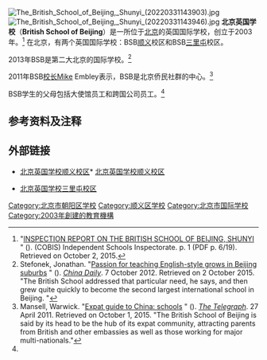 {{Infobox school
|name = 北京英国学校<br />British School of Beijing
|image = The British School of Beijing, Sanlitun (20220327145743).jpg
|caption = 北京英国学校三里屯校区
|address = 北京市朝阳区三里屯西六街5号（三里屯校区）<br />北京市顺义区天竺开发区安华街9号南院（顺义校区）
|type = 国际学校
|grades = 1至11岁（三里屯校区）<br />2至18岁（顺义校区）
|url = [https://www.nordangliaeducation.com/our-schools/beijing/sanlitun 三里屯校区]<br />[https://www.nordangliaeducation.com/en/our-schools/beijing/shunyi 顺义校区]
}}
[[File:The_British_School_of_Beijing,_Shunyi_(20220331143903).jpg|thumb]]
[[File:The_British_School_of_Beijing,_Shunyi_(20220331143946).jpg|thumb]]
'''北京英国学校'''（'''British School of Beijing'''）是一所位于[[北京|北京]]的英国国际学校，创立于2003年。<ref>"[https://www.cobis.org.uk/uploaded/COBIS_-_Our_Schools/BSO_Inspection_Reports/The_British_School_of_Beijing_BSO_Report.pdf INSPECTION REPORT ON THE BRITISH SCHOOL OF BEIJING, SHUNYI] {{Wayback|url=https://www.cobis.org.uk/uploaded/COBIS_-_Our_Schools/BSO_Inspection_Reports/The_British_School_of_Beijing_BSO_Report.pdf |date=20151003055522 }}" (). {{link-en|Council of British International Schools|Council of British International Schools}} (COBIS) Independent Schools Inspectorate. p. 1 (PDF p. 6/19). Retrieved on October 2, 2015.</ref> 在北京，{{link-en|Nord Anglia Education|Nord Anglia Education}}有两个英国国际学校：BSB[[顺义|顺义]]校区和BSB[[三里屯|三里屯]]校区。

2013年BSB是第二大北京的国际学校。<ref name=Stefonek>Stefonek, Jonathan. "[http://europe.chinadaily.com.cn/life/2012-10/07/content_15798976.htm Passion for teaching English-style grows in Beijing suburbs] {{WebCite|url=https://www.webcitation.org/6bxePTLhH?url=http://web.archive.org/web/20151001194200/http://europe.chinadaily.com.cn/life/2012-10/07/content_15798976.htm |date=20151001194329 |dateformat=iso }}" (). ''[[China_Daily|China Daily]]''. 7 October 2012. Retrieved on 2 October 2015. "The British School addressed that particular need, he says, and then grew quite quickly to become the second largest international school in Beijing. "</ref> 

2011年BSB[[校长|校长]]Mike Embley表示，BSB是北京侨民社群的中心。<ref name=Mansell>Mansell, Warwick. "[http://www.telegraph.co.uk/education/expateducation/8473432/Expat-guide-to-China-schools.html Expat guide to China: schools] {{WebCite|url=https://www.webcitation.org/6bvzSvb0U?url=http://www.telegraph.co.uk/education/expateducation/8473432/Expat-guide-to-China-schools.html |date=20150930173138 |dateformat=iso }}" (). ''[[The_Daily_Telegraph|The Telegraph]]''. 27 April 2011. Retrieved on October 1, 2015. "The British School of Beijing is said by its head to be the hub of its expat community, attracting parents from British and other embassies as well as those working for major multi-nationals."</ref>

BSB学生的父母包括大使馆员工和跨国公司员工。<ref name=Mansell/>

==参考资料及注释==
{{reflist}}

==外部链接==
* {{zh-cn icon}} [https://web.archive.org/web/20151003070455/http://www.nordangliaeducation.com/our-schools/beijing/shunyi/zh 北京英国学校顺义校区]* {{en icon}} [http://www.nordangliaeducation.com/our-schools/beijing/shunyi 北京英国学校顺义校区]{{Wayback|url=http://www.nordangliaeducation.com/our-schools/beijing/shunyi/zh |date=20151003070455 }}
* {{en icon}} [http://www.nordangliaeducation.com/our-schools/beijing/sanlitun 北京英国学校三里屯校区]{{Wayback|url=http://www.nordangliaeducation.com/our-schools/beijing/sanlitun |date=20151002192535 }}
{{在北京的国际学校}}
{{在中华人民共和国的英国国际学校}}
[[Category:北京市朝阳区学校|Category:北京市朝阳区学校]]
[[Category:顺义区学校|Category:顺义区学校]]
[[Category:北京市国际学校|Category:北京市国际学校]]
[[Category:2003年創建的教育機構|Category:2003年創建的教育機構]]